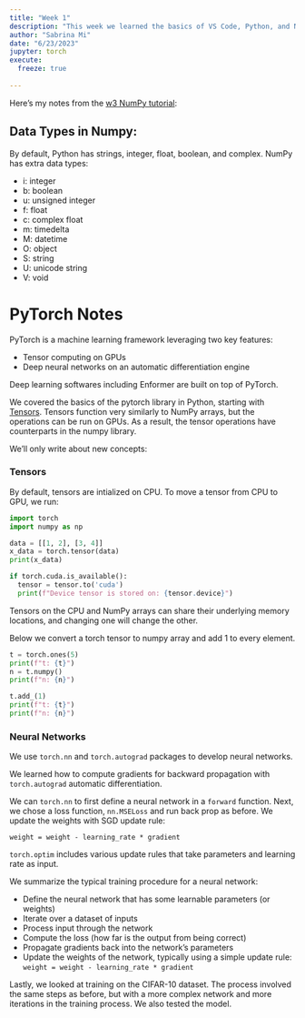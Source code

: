 ```yaml
---
title: "Week 1"
description: "This week we learned the basics of VS Code, Python, and NumPy."
author: "Sabrina Mi"
date: "6/23/2023"
jupyter: torch
execute:
  freeze: true
  
---
```


Here's my notes from the [w3 NumPy tutorial](https://www.w3schools.com/python/numpy/numpy_intro.asp):

## Data Types in Numpy:

By default, Python has strings, integer, float, boolean, and complex. NumPy has extra data types:

* i: integer
* b: boolean
* u: unsigned integer
* f: float
* c: complex float
* m: timedelta
* M: datetime
* O: object
* S: string
* U: unicode string
* V: void

# PyTorch Notes

PyTorch is a machine learning framework leveraging two key features:

* Tensor computing on GPUs
* Deep neural networks on an automatic differentiation engine

Deep learning softwares including Enformer are built on top of PyTorch.

We covered the basics of the pytorch library in Python, starting with [Tensors](https://pytorch.org/tutorials/beginner/blitz/tensor_tutorial.html). Tensors function very similarly to NumPy arrays, but the operations can be run on GPUs. As a result, the tensor operations have counterparts in the numpy library.

We'll only write about new concepts:

### Tensors

By default, tensors are intialized on CPU. To move a tensor from CPU to GPU, we run:

```python
import torch
import numpy as np

data = [[1, 2], [3, 4]]
x_data = torch.tensor(data)
print(x_data)

```

```python
if torch.cuda.is_available():
  tensor = tensor.to('cuda')
  print(f"Device tensor is stored on: {tensor.device}")

```

Tensors on the CPU and NumPy arrays can share their underlying memory
locations, and changing one will change	the other.

Below we convert a torch tensor to numpy array and add 1 to every element.

```python
t = torch.ones(5)
print(f"t: {t}")
n = t.numpy()
print(f"n: {n}")

```

```python
t.add_(1)
print(f"t: {t}")
print(f"n: {n}")

```

### Neural Networks


We use `torch.nn` and `torch.autograd` packages to develop neural networks.

We learned how to compute gradients for backward propagation with `torch.autograd` automatic differentiation. 

We can `torch.nn` to first define a neural network in a `forward` function. Next, we chose a loss function, `nn.MSELoss` and run back prop as before. We update the weights with SGD update rule:

```
weight = weight - learning_rate * gradient

```

`torch.optim` includes various update rules that take parameters and learning rate as input.


We summarize the typical training procedure for a neural network:

- Define the neural network that has some learnable parameters (or
  weights)
- Iterate over a dataset of inputs
- Process input through the network
- Compute the loss (how far is the output from being correct)
- Propagate gradients back into the network’s parameters
- Update the weights of the network, typically using a simple update rule:
  ``weight = weight - learning_rate * gradient``

Lastly, we looked at training on the CIFAR-10 dataset. The process involved the same steps as before, but with a more complex network and more iterations in the training process. We also tested the model.

